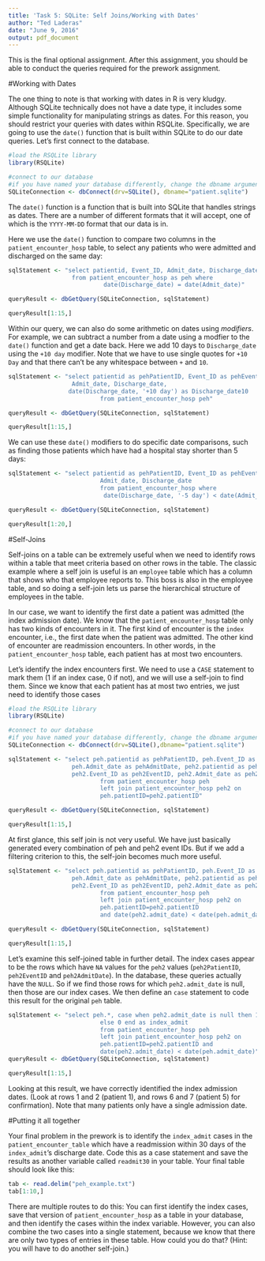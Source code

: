 ```yaml
---
title: 'Task 5: SQLite: Self Joins/Working with Dates'
author: "Ted Laderas"
date: "June 9, 2016"
output: pdf_document
---
```


This is the final optional assignment. After this assignment, you should be able to conduct the queries required for the prework assignment.

#Working with Dates

The one thing to note is that working with dates in R is very kludgy. Although SQLite technically does not have a date type, it includes some simple functionality for manipulating strings as dates. For this reason, you should restrict your queries with dates within RSQLite. Specifically, we are going to use the `date()` function that is built within SQLite to do our date queries. Let's first connect to the database.

```r
#load the RSQLite library
library(RSQLite)

#connect to our database
#if you have named your database differently, change the dbname argument
SQLiteConnection <- dbConnect(drv=SQLite(), dbname="patient.sqlite")
```

The `date()` function is a function that is built into SQLite that handles strings as dates. There are a number of different formats that it will accept, one of which is the `YYYY-MM-DD` format that our data is in.

Here we use the `date()` function to compare two columns in the `patient_encounter_hosp` table, to select any patients who were admitted and discharged on the same day:

```r

sqlStatement <- "select patientid, Event_ID, Admit_date, Discharge_date
                  from patient_encounter_hosp as peh where
                           date(Discharge_date) = date(Admit_date)" 

queryResult <- dbGetQuery(SQLiteConnection, sqlStatement)

queryResult[1:15,]

```

Within our query, we can also do some arithmetic on dates using *modifiers*. For example, we can subtract a number from a date using a modfier to the `date()` function and get a date back. Here we add 10 days to `Discharge_date` using the `+10 day` modifier. Note that we have to use single quotes for `+10 Day` and that there can't be any whitespace between `+` and `10`.

```r
sqlStatement <- "select patientid as pehPatientID, Event_ID as pehEventID, 
                  Admit_date, Discharge_date,
                 date(Discharge_date, '+10 day') as Discharge_date10
                          from patient_encounter_hosp peh" 

queryResult <- dbGetQuery(SQLiteConnection, sqlStatement)

queryResult[1:15,]

```

We can use these `date()` modifiers to do specific date comparisons, such as finding those patients which have had a hospital stay shorter than 5 days:

```r
sqlStatement <- "select patientid as pehPatientID, Event_ID as pehEventID, 
                          Admit_date, Discharge_date
                          from patient_encounter_hosp where
                           date(Discharge_date, '-5 day') < date(Admit_date)" 

queryResult <- dbGetQuery(SQLiteConnection, sqlStatement)

queryResult[1:20,]

```

#Self-Joins

Self-joins on a table can be extremely useful when we need to identify rows within a table that meet criteria based on other rows in the table. The classic example where a self join is useful is an `employee` table which has a column that shows who that employee reports to. This boss is also in the employee table, and so doing a self-join lets us parse the hierarchical structure of employees in the table.

In our case, we want to identify the first date a patient was admitted (the index admission date). We know that the `patient_encounter_hosp` table only has two kinds of encounters in it. The first kind of encounter is the `index` encounter, i.e., the first date when the patient was admitted. The other kind of encounter are readmission encounters.  In other words, in the `patient_encounter_hosp` table, each patient has at most two encounters. 

Let's identify the index encounters first. We need to use a `CASE` statement to mark them (1 if an index case, 0 if not), and we will use a self-join to find them. Since we know that each patient has at most two entries, we just need to identify those cases

```r
#load the RSQLite library
library(RSQLite)

#connect to our database
#if you have named your database differently, change the dbname argument
SQLiteConnection <- dbConnect(drv=SQLite(),dbname="patient.sqlite")

sqlStatement <- "select peh.patientid as pehPatientID, peh.Event_ID as pehEventID, 
                  peh.Admit_date as pehAdmitDate, peh2.patientid as peh2PatientID, 
                  peh2.Event_ID as peh2EventID, peh2.Admit_date as peh2AdmitDate 
                          from patient_encounter_hosp peh 
                          left join patient_encounter_hosp peh2 on  
                          peh.patientID=peh2.patientID" 

queryResult <- dbGetQuery(SQLiteConnection, sqlStatement)

queryResult[1:15,]
```

At first glance, this self join is not very useful. We have just basically generated every combination of peh and peh2 event IDs. But if we add a filtering criterion to this, the self-join becomes much more useful.

```r
sqlStatement <- "select peh.patientid as pehPatientID, peh.Event_ID as pehEventID, 
                  peh.Admit_date as pehAdmitDate, peh2.patientid as peh2PatientID, 
                  peh2.Event_ID as peh2EventID, peh2.Admit_date as peh2AdmitDate 
                          from patient_encounter_hosp peh 
                          left join patient_encounter_hosp peh2 on  
                          peh.patientID=peh2.patientID
                          and date(peh2.admit_date) < date(peh.admit_date)" 

queryResult <- dbGetQuery(SQLiteConnection, sqlStatement)

queryResult[1:15,]
```

Let's examine this self-joined table in further detail. The index cases appear to be the rows which have `NA` values for the `peh2` values (`peh2PatientID`, `peh2EventID` and `peh2AdmitDate`).  In the database, these queries actually have the `NULL`. So if we find those rows for which `peh2.admit_date` is null, then those are our index cases. We then define an `case` statement to code this result for the original `peh` table.

```r
sqlStatement <- "select peh.*, case when peh2.admit_date is null then 1
                          else 0 end as index_admit
                          from patient_encounter_hosp peh 
                          left join patient_encounter_hosp peh2 on  
                          peh.patientID=peh2.patientID and 
                          date(peh2.admit_date) < date(peh.admit_date)"
queryResult <- dbGetQuery(SQLiteConnection, sqlStatement)

queryResult[1:15,]
```

Looking at this result, we have correctly identified the index admission dates. (Look at rows 1 and 2 (patient 1), and rows 6 and 7 (patient 5) for confirmation). Note that many patients only have a single admission date. 

#Putting it all together

Your final problem in the prework is to identify the `index_admit` cases in the `patient_encounter_table` which have a readmission within 30 days of the `index_admit`'s discharge date. Code this as a case statement and save the results as another variable called `readmit30` in your table. Your final table should look like this:

```r
tab <- read.delim("peh_example.txt")
tab[1:10,]
```

There are multiple routes to do this: You can first identify the index cases, save that version of `patient_encounter_hosp` as a table in your database, and then identify the cases within the index variable. However, you can also combine the two cases into a single statement, because we know that there are only two types of entries in these table. How could you do that? (Hint: you will have to do another self-join.)
